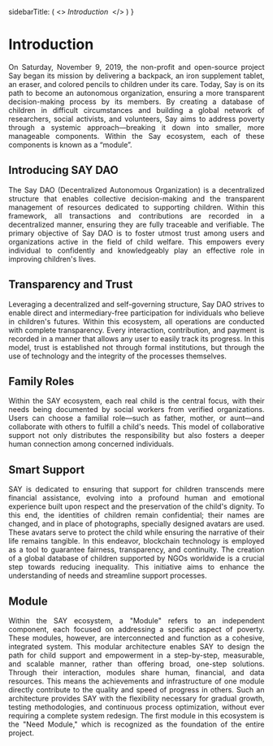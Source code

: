 
  sidebarTitle: (
    <>
      <i>Introduction</i>&nbsp;
    </>
  )
}

<div style="direction: ltr; text-align: justify;">

# Introduction
On Saturday, November 9, 2019, the non-profit and open-source project Say began its mission by delivering a backpack, an iron supplement tablet, an eraser, and colored pencils to children under its care. Today, Say is on its path to become an autonomous organization, ensuring a more transparent decision-making process by its members. By creating a database of children in difficult circumstances and building a global network of researchers, social activists, and volunteers, Say aims to address poverty through a systemic approach—breaking it down into smaller, more manageable components. Within the Say ecosystem, each of these components is known as a “module”.

## Introducing SAY DAO
The Say DAO (Decentralized Autonomous Organization) is a decentralized structure that enables collective decision-making and the transparent management of resources dedicated to supporting children. Within this framework, all transactions and contributions are recorded in a decentralized manner, ensuring they are fully traceable and verifiable.
The primary objective of Say DAO is to foster utmost trust among users and organizations active in the field of child welfare. This empowers every individual to confidently and knowledgeably play an effective role in improving children's lives.

## Transparency and Trust
Leveraging a decentralized and self-governing structure, Say DAO strives to enable direct and intermediary-free participation for individuals who believe in children's futures. Within this ecosystem, all operations are conducted with complete transparency. Every interaction, contribution, and payment is recorded in a manner that allows any user to easily track its progress.
In this model, trust is established not through formal institutions, but through the use of technology and the integrity of the processes themselves.


## Family Roles
Within the SAY ecosystem, each real child is the central focus, with their needs being documented by social workers from verified organizations. Users can choose a familial role—such as father, mother, or aunt—and collaborate with others to fulfill a child's needs.
This model of collaborative support not only distributes the responsibility but also fosters a deeper human connection among concerned individuals.


## Smart Support
SAY is dedicated to ensuring that support for children transcends mere financial assistance, evolving into a profound human and emotional experience built upon respect and the preservation of the child's dignity.
To this end, the identities of children remain confidential; their names are changed, and in place of photographs, specially designed avatars are used. These avatars serve to protect the child while ensuring the narrative of their life remains tangible.
In this endeavor, blockchain technology is employed as a tool to guarantee fairness, transparency, and continuity. The creation of a global database of children supported by NGOs worldwide is a crucial step towards reducing inequality. This initiative aims to enhance the understanding of needs and streamline support processes.


## Module
Within the SAY ecosystem, a "Module" refers to an independent component, each focused on addressing a specific aspect of poverty. These modules, however, are interconnected and function as a cohesive, integrated system.
This modular architecture enables SAY to design the path for child support and empowerment in a step-by-step, measurable, and scalable manner, rather than offering broad, one-step solutions. Through their interaction, modules share human, financial, and data resources. This means the achievements and infrastructure of one module directly contribute to the quality and speed of progress in others.
Such an architecture provides SAY with the flexibility necessary for gradual growth, testing methodologies, and continuous process optimization, without ever requiring a complete system redesign. The first module in this ecosystem is the "Need Module," which is recognized as the foundation of the entire project.

</div>
